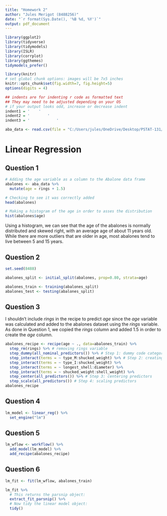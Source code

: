 ```yaml
---
title: "Homework 2"
author: "Jules Merigot (8488256)"
date: "`r format(Sys.Date(), '%B %d, %Y')`"
output: pdf_document
---
```


```r
library(ggplot2)
library(tidyverse)
library(tidymodels)
library(ISLR)
library(corrplot)
library(ggthemes)
tidymodels_prefer()

library(knitr)
# set global chunk options: images will be 7x5 inches
knitr::opts_chunk$set(fig.width=7, fig.height=5)
options(digits = 4)

## indents are for indenting r code as formatted text
## They may need to be adjusted depending on your OS
# if your output looks odd, increase or decrease indent
indent1 = '    '
indent2 = '        '
indent3 = '            '

aba_data <- read.csv(file = "C:/Users/jules/OneDrive/Desktop/PSTAT-131/data/abalone.csv")
```

\begin{center}
PSTAT 131/231 Statistical Machine Learning - Fall 2022
\end{center}

# Linear Regression

## Question 1

```r
# Adding the age variable as a column to the Abalone data frame
abalones <- aba_data %>%
  mutate(age = rings + 1.5)

# Checking to see it was correctly added
head(abalones)

# Making a histogram of the age in order to asses the distribution
hist(abalones$age)
```

Using a histogram, we can see that the age of the abalones is normally distributed and skewed right, with an average age of about 11 years old. While there are more outliers that are older in age, most abalones tend to live between 5 and 15 years.

## Question 2

```r
set.seed(8488)

abalones_split <- initial_split(abalones, prop=0.80, strata=age)

abalones_train <- training(abalones_split)
abalones_test <- testing(abalones_split)
```

## Question 3

I shouldn't include *rings* in the recipe to predict *age* since the *age* variable was calculated and added to the abalones dataset using the *rings* variable. As done in Question 1, we copied the *rings* column and added 1.5 in order to create the *age* column.

```r
abalones_recipe <- recipe(age ~ ., data=abalones_train) %>%
  step_rm(rings) %>% # removing rings variable
  step_dummy(all_nominal_predictors()) %>% # Step 1: dummy code categorical predictors
  step_interact(terms = ~ type_M:shucked_weight) %>% # Step 2: creating interactions
  step_interact(terms = ~ type_I:shucked_weight) %>%
  step_interact(terms = ~ longest_shell:diameter) %>%
  step_interact(terms = ~ shucked_weight:shell_weight) %>%
  step_center(all_predictors()) %>% # Step 3: centering predictors
  step_scale(all_predictors()) # Step 4: scaling predictors
abalones_recipe
```

## Question 4

```r
lm_model <- linear_reg() %>% 
  set_engine("lm")
```

## Question 5

```r
lm_wflow <- workflow() %>% 
  add_model(lm_model) %>% 
  add_recipe(abalones_recipe)
```

## Question 6

```r
lm_fit <- fit(lm_wflow, abalones_train)

lm_fit %>% 
  # This returns the parsnip object:
  extract_fit_parsnip() %>% 
  # Now tidy the linear model object:
  tidy()
```